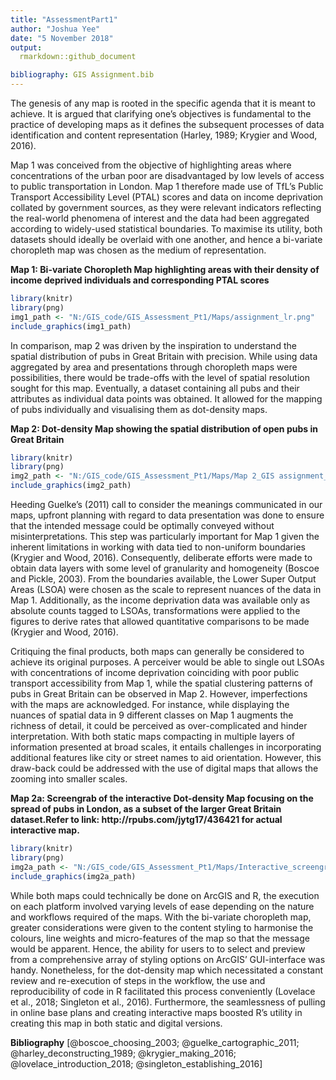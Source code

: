 ```yaml
---
title: "AssessmentPart1"
author: "Joshua Yee"
date: "5 November 2018"
output:
  rmarkdown::github_document

bibliography: GIS Assignment.bib
---
```


The genesis of any map is rooted in the specific agenda that it is meant to achieve. It is argued that clarifying one's objectives is fundamental to the practice of developing maps as it defines the subsequent processes of data identification and content representation (Harley, 1989; Krygier and Wood, 2016). 
    
Map 1 was conceived from the objective of highlighting areas where concentrations of the urban poor are disadvantaged by low levels of access to public transportation in London. Map 1 therefore made use of TfL's Public Transport Accessibility Level (PTAL) scores and data on income deprivation collated by government sources, as they were relevant indicators reflecting the real-world phenomena of interest and the data had been aggregated according to widely-used statistical boundaries. To maximise its utility, both datasets should ideally be overlaid with one another, and hence a bi-variate choropleth map was chosen as the medium of representation. 

    
**Map 1: Bi-variate Choropleth Map highlighting areas with their density of income deprived individuals and corresponding PTAL scores**
```r
library(knitr)
library(png)
img1_path <- "N:/GIS_code/GIS_Assessment_Pt1/Maps/assignment_lr.png"
include_graphics(img1_path)
```


In comparison, map 2 was driven by the inspiration to understand the spatial distribution of pubs in Great Britain with precision. While using data aggregated by area and presentations through choropleth maps were possibilities, there would be trade-offs with the level of spatial resolution sought for this map. Eventually, a dataset containing all pubs and their attributes as individual data points was obtained. It allowed for the mapping of pubs individually and visualising them as dot-density maps. 


**Map 2: Dot-density Map showing the spatial distribution of open pubs in Great Britain**
```r
library(knitr)
library(png)
img2_path <- "N:/GIS_code/GIS_Assessment_Pt1/Maps/Map 2_GIS assignment_R.png"
include_graphics(img2_path)
```


Heeding Guelke's (2011) call to consider the meanings communicated in our maps, upfront planning with regard to data presentation was done to ensure that the intended message could be optimally conveyed without misinterpretations. This step was particularly important for Map 1 given the inherent limitations in working with data tied to non-uniform boundaries (Krygier and Wood, 2016). Consequently, deliberate efforts were made to obtain data layers with some level of granularity and homogeneity (Boscoe and Pickle, 2003). From the boundaries available, the Lower Super Output Areas (LSOA) were chosen as the scale to represent nuances of the data in Map 1. Additionally, as the income deprivation data was available only as absolute counts tagged to LSOAs, transformations were applied to the figures to derive rates that allowed quantitative comparisons to be made (Krygier and Wood, 2016). 
    
    
Critiquing the final products, both maps can generally be considered to achieve its original purposes. A perceiver would be able to single out LSOAs with concentrations of income deprivation coinciding with poor public transport accessibility from Map 1, while the spatial clustering patterns of pubs in Great Britain can be observed in Map 2. However, imperfections with the maps are acknowledged. For instance, while displaying the nuances of spatial data in 9 different classes on Map 1 augments the richness of detail, it could be perceived as over-complicated and hinder interpretation. With both static maps compacting in multiple layers of information presented at broad scales, it entails challenges in incorporating additional features like city or street names to aid orientation. However, this draw-back could be addressed with the use of digital maps that allows the zooming into smaller scales. 


**Map 2a: Screengrab of the interactive Dot-density Map focusing on the spread of pubs in London, as a subset of the larger Great Britain dataset.Refer to link: http://rpubs.com/jytg17/436421 for actual interactive map.**
```r
library(knitr)
library(png)
img2a_path <- "N:/GIS_code/GIS_Assessment_Pt1/Maps/Interactive_screengrab.png"
include_graphics(img2a_path)
```


While both maps could technically be done on ArcGIS and R, the execution on each platform involved varying levels of ease depending on the nature and workflows required of the maps. With the bi-variate choropleth map, greater considerations were given to the content styling to harmonise the colours, line weights and micro-features of the map so that the message would be apparent. Hence, the ability for users to to select and preview from a comprehensive array of styling options on ArcGIS' GUI-interface was handy. Nonetheless, for the dot-density map which necessitated a constant review and re-execution of steps in the workflow, the use and reproducibility of code in R facilitated this process conveniently (Lovelace et al., 2018; Singleton et al., 2016). Furthermore, the seamlessness of pulling in online base plans and creating interactive maps boosted R's utility in creating this map in both static and digital versions.



**Bibliography**
[@boscoe_choosing_2003; @guelke_cartographic_2011; @harley_deconstructing_1989; @krygier_making_2016; @lovelace_introduction_2018; @singleton_establishing_2016]

